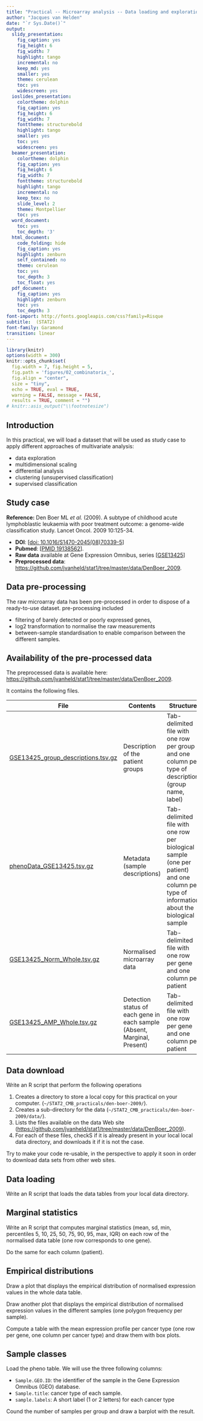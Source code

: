 ```yaml
---
title: "Practical -- Microarray analysis -- Data loading and exploration"
author: "Jacques van Helden"
date: "`r Sys.Date()`"
output:
  slidy_presentation:
    fig_caption: yes
    fig_height: 6
    fig_width: 7
    highlight: tango
    incremental: no
    keep_md: yes
    smaller: yes
    theme: cerulean
    toc: yes
    widescreen: yes
  ioslides_presentation:
    colortheme: dolphin
    fig_caption: yes
    fig_height: 6
    fig_width: 7
    fonttheme: structurebold
    highlight: tango
    smaller: yes
    toc: yes
    widescreen: yes
  beamer_presentation:
    colortheme: dolphin
    fig_caption: yes
    fig_height: 6
    fig_width: 7
    fonttheme: structurebold
    highlight: tango
    incremental: no
    keep_tex: no
    slide_level: 2
    theme: Montpellier
    toc: yes
  word_document:
    toc: yes
    toc_depth: '3'
  html_document:
    code_folding: hide
    fig_caption: yes
    highlight: zenburn
    self_contained: no
    theme: cerulean
    toc: yes
    toc_depth: 3
    toc_float: yes
  pdf_document:
    fig_caption: yes
    highlight: zenburn
    toc: yes
    toc_depth: 3
font-import: http://fonts.googleapis.com/css?family=Risque
subtitle:  (STAT2)
font-family: Garamond
transition: linear
---
```


```r
library(knitr)
options(width = 300)
knitr::opts_chunk$set(
  fig.width = 7, fig.height = 5, 
  fig.path = 'figures/02_combinatorix_',
  fig.align = "center", 
  size = "tiny", 
  echo = TRUE, eval = TRUE, 
  warning = FALSE, message = FALSE, 
  results = TRUE, comment = "")
# knitr::asis_output("\\footnotesize")

```


## Introduction

In this practical, we will load a dataset that will be used as study case to apply different approaches of multivariate analysis:

- data exploration
- multidimensional scaling
- differential analysis
- clustering (unsupervised classification)
- supervised classification

## Study case

**Reference:** Den Boer ML *et al.* (2009). A subtype of childhood acute lymphoblastic leukaemia with poor treatment outcome: a genome-wide classification study. Lancet Oncol. 2009 10:125-34. 

- **DOI**: [[doi: 10.1016/S1470-2045(08)70339-5](http://doi.org/10.1016/S1470-2045(08)70339-5)]
- **Pubmed**: [[PMID 19138562](https://www.ncbi.nlm.nih.gov/pubmed/19138562)]. 
- **Raw data** available at Gene Expression Omnibus, series [[GSE13425](https://www.ncbi.nlm.nih.gov/geo/query/acc.cgi?acc=GSE13425)]
- **Preprocessed data**: <https://github.com/jvanheld/stat1/tree/master/data/DenBoer_2009>.

## Data pre-processing

The raw microarray data has been pre-processed in order to dispose of a ready-to-use dataset. pre-processing included 

- filtering of barely detected or poorly expressed genes, 
- log2 transformation to normalise the raw measurements
- between-sample standardisation to enable comparison between the different samples.

## Availability of the pre-processed data


The preprocessed data is available here:  <https://github.com/jvanheld/stat1/tree/master/data/DenBoer_2009>.

It contains the following files.

| File | Contents | Structure |
|--|--|--|
| [GSE13425_group_descriptions.tsv.gz](../../data/DenBoer_2009/GSE13425_group_descriptions.tsv.gz) | Description of the patient groups | Tab-delimited file with one row per group and one column per type of description (group name, label) |
| [phenoData_GSE13425.tsv.gz](../../data/DenBoer_2009/phenoData_GSE13425.tsv.gz) | Metadata (sample descriptions) | Tab-delimited file with one row per biological sample (one per patient) and one column per type of information about the biological sample |
| [GSE13425_Norm_Whole.tsv.gz](../../data/DenBoer_2009/GSE13425_Norm_Whole.tsv.gz) | Normalised microarray data | Tab-delimited file with one row per gene and one column per patient |
| [GSE13425_AMP_Whole.tsv.gz](../../data/DenBoer_2009/GSE13425_AMP_Whole.tsv.gz) | Detection status of each gene in each sample (Absent, Marginal, Present) | Tab-delimited file with one row per gene and one column per patient|

## Data download

Write an R script that perform the following operations

1. Creates a directory to store a local copy for this practical on your computer. (`~/STAT2_CMB_practicals/den-boer-2009/`).
2. Creates a sub-directory for the data  (`~/STAT2_CMB_practicals/den-boer-2009/data/`).
3. Lists the files available on the data Web site (<https://github.com/jvanheld/stat1/tree/master/data/DenBoer_2009>).
4. For each of these files, checkS if it is already present in your local local data directory, and  downloads it if it is not the case. 

Try to make your code re-usable, in the perspective to apply it soon in order to download data sets from other web sites. 

## Data loading

Write an R script that loads the data tables from your local data directory. 

## Marginal statistics

Write an R script that computes marginal statistics (mean, sd, min, percentiles 5, 10, 25, 50, 75, 90, 95, max, IQR) on each row of the normalised data table (one row corresponds to one gene). 

Do the same for each column (patient). 

## Empirical distributions

Draw a plot that displays the empirical distribution of normalised expression values in the whole data table.

Draw another plot that displays the empirical distribution of normalised expression values in the different samples (one polygon frequency per sample).

Compute a table with the mean expression profile per cancer type (one row per gene, one column per cancer type) and draw them with box plots. 

## Sample classes

Load the pheno table. We will use the three following columns: 

- `Sample.GEO.ID`: the identifier of the sample in the Gene Expression Omnibus (GEO) database.
- `Sample.title`:  cancer type of each sample. 
- `sample.labels`: A short label (1 or 2 letters) for each cancer type

Cound the number of samples per group and draw a barplot with the result.


